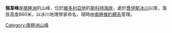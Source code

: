 {{coord|78|2|S|163|40|E|display=title}}

'''佩韋峰'''是[[南極洲|南極洲]]的山峰，位於[[維多利亞地|維多利亞地]]的[[斯科特海岸|斯科特海岸]]，處於[[喬伊斯冰川|喬伊斯冰川]]以南，海拔高度860米，以冰川地理學家命名，現時由[[南極條約體系|南極條約體系]]管理。

{{DEFAULTSORT:Pewe Peak}}
[[Category:南極洲山峰|Category:南極洲山峰]]


{{ScottCoast-geo-stub}}